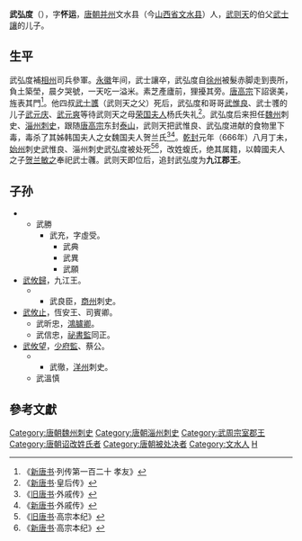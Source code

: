 '''武弘度'''（{{bd|7世纪||666年|catIdx=W}}），字'''怀运'''，[[唐朝|唐朝]][[并州|并州]]文水县（今[[山西省|山西省]][[文水县|文水县]]）人，[[武则天|武则天]]的伯父[[武士讓|武士讓]]的儿子。
==生平==
武弘度補[[相州|相州]]司兵參軍。[[永徽|永徽]]年间，武士讓卒，武弘度自[[徐州|徐州]]被髮赤脚走到喪所，負土築塋，晨夕哭號，一天吃一溢米。素芝產廬前，狸擾其旁。[[唐高宗|唐高宗]]下詔褒美，旌表其門<ref>《[[新唐书|新唐书]]·列传第一百二十 孝友》</ref>。他四叔[[武士彟|武士彟]]（武则天之父）死后，武弘度和哥哥[[武惟良|武惟良]]、武士彟的儿子[[武元庆|武元庆]]、[[武元爽|武元爽]]等待武则天之母[[荣国夫人|荣国夫人]]杨氏失礼<ref>《[[新唐书|新唐书]]·皇后传》</ref>。武弘度后来担任[[魏州|魏州]]刺史、[[淄州|淄州]][[刺史|刺史]]，跟随[[唐高宗|唐高宗]]东封[[泰山|泰山]]，武则天把武惟良、武弘度进献的食物里下毒，毒杀了其姊韩国夫人之女魏国夫人贺兰氏<ref>《[[旧唐书|旧唐书]]·外戚传》</ref><ref>《[[新唐书|新唐书]]·外戚传》</ref>。[[乾封|乾封]]元年（666年）八月丁未，[[始州|始州]]刺史武惟良、淄州刺史武弘度被处死<ref>《[[旧唐书|旧唐书]]·高宗本纪》</ref><ref>《[[新唐书|新唐书]]·高宗本纪》</ref>，改姓蝮氏，绝其属籍，以韓國夫人之子[[贺兰敏之|贺兰敏之]]奉祀武士彠。武则天即位后，追封武弘度为'''九江郡王'''。

==子孙==
**武勝
***武充，字虛受。
****武典
****武異
****武願
*[[武攸歸|武攸歸]]，九江王。
***武良臣，[[商州|商州]]刺史。
*[[武攸止|武攸止]]，恆安王、司賓卿。
**武昕忠，[[鴻臚卿|鴻臚卿]]。
**武信忠，[[祕書監|祕書監]]同正。
*[[武攸望|武攸望]]，[[少府監|少府監]]、蔡公。
***武徹，[[洋州|洋州]]刺史。
**武溫慎

==參考文獻==
{{Reflist}}

{{DEFAULTSORT:W}}
[[Category:唐朝魏州刺史|Category:唐朝魏州刺史]]
[[Category:唐朝淄州刺史|Category:唐朝淄州刺史]]
[[Category:武周宗室郡王|Category:武周宗室郡王]]
[[Category:唐朝诏改姓氏者|Category:唐朝诏改姓氏者]]
[[Category:唐朝被处决者|Category:唐朝被处决者]]
[[Category:文水人|Category:文水人]]
[[Category:武姓|H]]